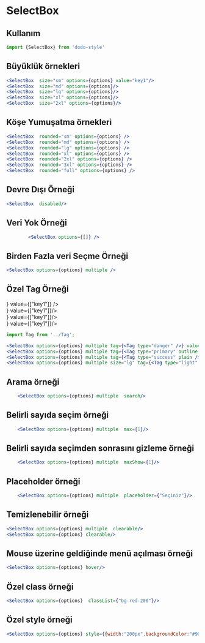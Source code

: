 
<Meta title="Dökümanlar/SelectBox" />

# SelectBox

## Kullanım
```jsx
import {SelectBox} from 'dodo-style'
```

## Büyüklük örnekleri

<div style={{display:"flex",flexDirection:"row",alignItems:"center",flexWrap:"wrap"}}>
    <div style={{margin:"5px"}}>
        <SelectBox  size="sm" options={options} value="key1"/>
    </div>
    <div style={{margin:"5px"}}>
        <SelectBox  size="md" options={options}/>
    </div>
    <div style={{margin:"5px",}} >
        <SelectBox  size="lg" options={options}/>
    </div>
    <div style={{margin:"5px",}}>
        <SelectBox  size="xl" options={options}/>
    </div>
    <div style={{margin:"5px",}}>
        <SelectBox  size="2xl" options={options}/>
    </div>
</div>


```jsx
<SelectBox  size="sm" options={options} value="key1"/>
<SelectBox  size="md" options={options}/>
<SelectBox  size="lg" options={options}/>
<SelectBox  size="xl" options={options}/>
<SelectBox  size="2xl" options={options}/>
```

## Köşe Yumuşatma örnekleri
<div style={{display:"flex",flexDirection:"row",alignItems:"center",flexWrap:"wrap"}}>
    <div style={{margin:"5px"}}>
        <SelectBox  rounded="sm" options={options} />
    </div>
    <div style={{margin:"5px"}}>
        <SelectBox  rounded="md" options={options} />
    </div>
    <div style={{margin:"5px",}}>
        <SelectBox  rounded="lg" options={options} />
    </div>
    <div style={{margin:"5px",}}>
        <SelectBox  rounded="xl" options={options} />
    </div>
    <div style={{margin:"5px",}}>
        <SelectBox  rounded="2xl" options={options} />
    </div>
    <div style={{margin:"5px",}}>
        <SelectBox  rounded="3xl" options={options} />
    </div>
    <div style={{margin:"5px",}}>
        <SelectBox  rounded="full" options={options} />
    </div>
</div>

```jsx
<SelectBox  rounded="sm" options={options} />
<SelectBox  rounded="md" options={options} />
<SelectBox  rounded="lg" options={options} />
<SelectBox  rounded="xl" options={options} />
<SelectBox  rounded="2xl" options={options} />
<SelectBox  rounded="3xl" options={options} />
<SelectBox  rounded="full" options={options} />
```

## Devre Dışı Örneği
<div style={{display:"flex",flexDirection:"row",alignItems:"center",flexWrap:"wrap"}}>
    <div style={{margin:"5px"}}>
        <SelectBox  disabled/>
    </div>
</div>

```jsx
<SelectBox  disabled/>
```

## Veri Yok Örneği
<div style={{display:"flex",flexDirection:"row",alignItems:"center",flexWrap:"wrap"}}>
    <div style={{margin:"5px"}}>
        <SelectBox options={[]} />
    </div>
</div>

```jsx
        <SelectBox options={[]} />
```

## Birden Fazla veri Seçme Örneği
<div style={{display:"flex",flexDirection:"row",alignItems:"center",flexWrap:"wrap"}}>
    <div style={{margin:"5px"}}>
        <SelectBox options={options} multiple />
    </div>
</div>

```jsx
<SelectBox options={options} multiple />
```

## Özel Tag Örneği
<div style={{display:"flex",flexDirection:"row",alignItems:"center",flexWrap:"wrap"}}>
    <div style={{margin:"5px"}}>
        <SelectBox options={options} multiple tag={<Tag type="danger" />} value={["key1"]} />
    </div>
    <div style={{margin:"5px"}}>
        <SelectBox options={options} multiple tag={<Tag type="primary" outline />}  value={["key1"]}/>
    </div>
    <div style={{margin:"5px"}}>
        <SelectBox options={options} multiple tag={<Tag type="success" plain />}  value={["key1"]}/>
    </div>
    <div style={{margin:"5px"}}>
        <SelectBox options={options} multiple size="lg" tag={<Tag type="light" plain  />}  value={["key1"]}/>
    </div>

</div>

```jsx
import Tag from '../Tag';
```
```jsx
<SelectBox options={options} multiple tag={<Tag type="danger" />} value={["key1"]} />
<SelectBox options={options} multiple tag={<Tag type="primary" outline />}  value={["key1"]}/>
<SelectBox options={options} multiple tag={<Tag type="success" plain />}  value={["key1"]}/>
<SelectBox options={options} multiple size="lg" tag={<Tag type="light" plain  />}  value={["key1"]}/>
```

## Arama örneği
<div style={{display:"flex",flexDirection:"row",alignItems:"center",flexWrap:"wrap"}}>
    <div style={{margin:"5px"}}>
        <SelectBox options={options} multiple  search/>
    </div>
</div>

```jsx
    <SelectBox options={options} multiple  search/>
```

## Belirli sayıda seçim örneği
<div style={{display:"flex",flexDirection:"row",alignItems:"center",flexWrap:"wrap"}}>
    <div style={{margin:"5px"}}>
        <SelectBox options={options} multiple max={1}/>
    </div>
</div>

```jsx
    <SelectBox options={options} multiple  max={1}/>
```

## Belirli sayıda seçimden sonrasını gizleme örneği
<div style={{display:"flex",flexDirection:"row",alignItems:"center",flexWrap:"wrap"}}>
    <div style={{margin:"5px"}}>
        <SelectBox options={options} multiple maxShow={1}/>
    </div>
</div>

```jsx
    <SelectBox options={options} multiple  maxShow={1}/>
```

## Placeholder örneği
<div style={{display:"flex",flexDirection:"row",alignItems:"center",flexWrap:"wrap"}}>
    <div style={{margin:"5px"}}>
        <SelectBox options={options} multiple placeholder={"Seçiniz"}/>
    </div>
</div>

```jsx
    <SelectBox options={options} multiple  placeholder={"Seçiniz"}/>
```

## Temizlenebilir örneği
<div style={{display:"flex",flexDirection:"row",alignItems:"center",flexWrap:"wrap"}}>
    <div style={{margin:"5px"}}>
        <SelectBox options={options} multiple clearable/>
    </div>
    <div style={{margin:"5px"}}>
        <SelectBox options={options} clearable/>
    </div>
</div>

```jsx
<SelectBox options={options} multiple  clearable/>
<SelectBox options={options} clearable/>
```

## Mouse üzerine geldiğinde menü açılması örneği
<div style={{display:"flex",flexDirection:"row",alignItems:"center",flexWrap:"wrap"}}>
    <div style={{margin:"5px"}}>
        <SelectBox options={options} hover/>
    </div>
</div>

```jsx
<SelectBox options={options} hover/>
```

## Özel class örneği
<div style={{display:"flex",flexDirection:"row",alignItems:"center",flexWrap:"wrap"}}>
    <div style={{margin:"5px"}}>
        <SelectBox options={options} classList={"bg-gradient-to-r from-green-400 to-blue-500"}/>
    </div>
</div>

```jsx
<SelectBox options={options}  classList={"bg-red-200"}/>
```

## Özel style örneği
<div style={{display:"flex",flexDirection:"row",alignItems:"center",flexWrap:"wrap"}}>
    <div style={{margin:"5px"}}>
        <SelectBox options={options} style={{width:"500px",backgroundColor:"#90a9d1",border:"1px solid #6189c7"}}/>
    </div>
</div>

```jsx
<SelectBox options={options} style={{width:"200px",backgroundColor:"#90a9d1",border:"1px solid #16376b"}}/>
```
